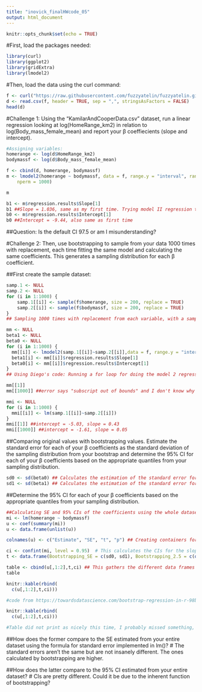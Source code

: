 ```yaml
---
title: "inovick_finalHWcode_05"
output: html_document
---
```



```r
knitr::opts_chunk$set(echo = TRUE)
```

#First, load the packages needed:
```r
library(curl)
library(ggplot2)
library(gridExtra)
library(lmodel2)
```
#Then, load the data using the curl command:
```r
f <- curl("https://raw.githubusercontent.com/fuzzyatelin/fuzzyatelin.github.io/master/AN588_Fall21/KamilarAndCooperData.csv")
d <- read.csv(f, header = TRUE, sep = ",", stringsAsFactors = FALSE)
head(d)
```

#Challenge 1: Using the “KamilarAndCooperData.csv” dataset, run a linear regression looking at log(HomeRange_km2) in relation to log(Body_mass_female_mean) and report your β coeffiecients (slope and intercept).
```r
#Assigning variables:
homerange <- log(d$HomeRange_km2)
bodymassf <- log(d$Body_mass_female_mean)

f <- cbind(d, homerange, bodymassf)
m <- lmodel2(homerange ~ bodymassf, data = f, range.y = "interval", range.x = "relative", 
    nperm = 1000)

m

b1 <- m$regression.results$Slope[1]
b1 ##Slope = 1.036, same as my first time. Trying model II regression this time based off peer code but same result, so probably didn't need to do that
b0 <- m$regression.results$Intercept[1]
b0 ##Intercept = -9.44, also same as first time

```
##Question: Is the default CI 97.5 or am I misunderstanding?


#Challenge 2: Then, use bootstrapping to sample from your data 1000 times with replacement, each time fitting the same model and calculating the same coefficients. This generates a sampling distribution for each β coefficient.

##First create the sample dataset:

```r
samp.1 <- NULL
samp.2 <- NULL
for (i in 1:1000) {
    samp.1[[i]] <- sample(f$homerange, size = 200, replace = TRUE)
    samp.2[[i]] <- sample(f$bodymassf, size = 200, replace = TRUE)
}
## Sampling 1000 times with replacement from each variable, with a sample size of 200

mm <- NULL
beta1 <- NULL
beta0 <- NULL
for (i in 1:1000) {
  mm[[i]] <- lmodel2(samp.1[[i]]~samp.2[[i]],data = f, range.y = "interval", range.x = "relative")
  beta1[i] <- mm[[i]]$regression.results$Slope[1]
  beta0[i] <- mm[[i]]$regression.results$Intercept[1]
}
## Using Diego's code: Running a for loop for doing the model 2 regression of each sample. I get the warning that "No permutation test will be performed" on each regression because if I add a permutation number the loop takes forever to run. I also get all the slopes and intercepts stored as vectors in the variables beta1 and beta0.
```

```r
mm[[1]]
mm[[1000]] ##error says "subscript out of bounds" and I don't know why

mmi <- NULL
for (i in 1:1000) {
  mmi[[i]] <- lm(samp.1[[i]]~samp.2[[i]])
}
mmi[[1]] ##intercept = -5.03, slope = 0.43
mmi[[1000]] ##intercept = -1.61, slope = 0.05
```

##Comparing original values with bootstrapping values. Estimate the standard error for each of your β coefficients as the standard deviation of the sampling distribution from your bootstrap and determine the 95% CI for each of your β coefficients based on the appropriate quantiles from your sampling distribution.
```r
sd0 <- sd(beta0) ## Calculates the estimation of the standard error for β0 coefficient 
sd1 <- sd(beta1) ## Calculates the estimation of the standard error for β1 coefficient 
```

##Determine the 95% CI for each of your β coefficients based on the appropriate quantiles from your sampling distribution.
```r
##Calculating SE and 95% CIs of the coefficients using the whole dataset for comparing them to the ones obtained by bootstrapping
mi <- lm(homerange ~ bodymassf)
u <- coef(summary(mi))
u <- data.frame(unlist(u))

colnames(u) <- c("Estimate", "SE", "t", "p") ## Creating containers for the coefficients calculated with lm()

ci <- confint(mi, level = 0.95)  # This calculates the CIs for the slope (β1) and the intercept (β0)
t <- data.frame(Bootstrapping_SE = c(sd0, sd1), Bootstrapping_2.5 = c(quantile(beta0, 0.025),quantile(beta1, 0.025)), Bootstrapping_97.5 = c(quantile(beta0, 0.975),quantile(beta1, 0.975))) ## Creating a data frame with all the data obtained by bootstrapping

table <- cbind(u[,1:2],t,ci) ## This gathers the different data frames into a single one
table

knitr::kable(rbind(
  c(u[,1:2],t,ci)))
```

```r
#code from https://towardsdatascience.com/bootstrap-regression-in-r-98bfe4ff5007

knitr::kable(rbind(
  c(u[,1:2],t,ci)))

#Table did not print as nicely this time, I probably missed something, so I used the cbind function above instead of rbind
```


##How does the former compare to the SE estimated from your entire dataset using the formula for standard error implemented in lm()?
# The standard errors aren't the same but are not insanely different. The ones calculated by bootstrapping are higher. 


##How does the latter compare to the 95% CI estimated from your entire dataset?
# CIs are pretty different. Could it be due to the inherent function of bootstrapping?
